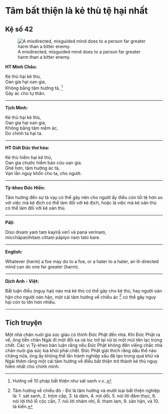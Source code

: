 # Tâm bất thiện là kẻ thù tệ hại nhất {- #tam-bat-thien-la-ke-thu-te-nhat}

## Kệ số 42 {- #ke-so-42}

![A misdirected, misguided mind does to a person far greater harm than a bitter enemy.](images/kinh-phap-cu-ke-so-42-dhammapada-verse-42.jpg){fig-align="center" .lightbox}

**HT Minh Châu:**

Kẻ thù hại kẻ thù,  
Oan gia hại oan gia,  
Không bằng tâm hướng tà, [^1]  
Gây ác cho tự thân.  

<hr class="divider">

**Tịch Minh:**

Kẻ thù hại kẻ thù,  
Oan gia hại oan gia,  
Không bằng tâm niệm ác,  
Do chính ta hại ta.  

<hr class="divider">

**HT Giới Đức thơ hóa:**

Kẻ thù hiềm hại kẻ thù,  
Oan gia chước hiểm báo cừu oan gia.  
Ghê hơn, tâm hướng ác tà,  
Vạn lần nguy khốn cho ta, cho người.  

<hr class="divider">


**Tỳ-kheo Đức Hiền:**

Tâm hướng đến sự tà vạy có thể gây nên cho người ấy điều còn tồi tệ hơn so với việc mà kẻ địch có thể làm đối với kẻ địch, hoặc là việc mà kẻ oán thù có thể làm đối với kẻ oán thù.

<hr class="divider">

**Pāḷi:**

Diso disaṃ yaṃ taṃ kayirā verī vā pana verinaṃ,  
micchāpaṇihitaṃ cittaṃ pāpiyo naṃ tato kare.  

<hr class="divider">

**English:**

Whatever (harm) a foe may do to a foe, or a hater to a hater, an ill-directed mind can do one far greater (harm).  

<hr class="divider">

**Dịch Anh - Việt:**

Bất luận điều (nguy hại) nào mà kẻ thù có thể gây cho kẻ thù, hay người oán hận cho người oán hận, một cái tâm hướng về chiều ác [^2] có thể gây nguy hại còn to lớn hơn nhiều.  

<hr class="divider">

## Tích truyện {- #tich-truyen}

Một nhà chăn nuôi gia súc giàu có thỉnh Ðức Phật đến nhà. Khi Ðức Phật ra về, ông tiễn chân Ngài đi một đỗi xa và lúc trở lại rủi bị một mũi tên lạc trúng chết. Các vị Tỳ-kheo bàn luận rằng nếu Ðức Phật không đến viếng chắc nhà chăn nuôi gia súc kia khỏi phải chết. Ðức Phật giải thích rằng dầu thế nào chăng nữa, ông ấy không thể lẩn tránh nghiệp xấu đã tạo trong quá khứ và Ngài thêm rằng một cái tâm hướng về điều bất thiện trở thành kẻ thù nguy hiểm nhất cho chính mình.

[^1]: Hướng về 10 pháp bất thiện như sát sanh v.v..
[^2]: Tâm hướng về chiều đó - Ðó là tâm hướng và mười loại bất thiện nghiệp là: 1. sát sanh, 2. trộm cắp, 3. tà dâm, 4. nói dối, 5. nói lời đâm thọc, 6. nói lời thô lỗ cộc cằn, 7. nói lời nhảm nhí, 8. tham lam, 9. sân hận, và 10. tà kiến.
